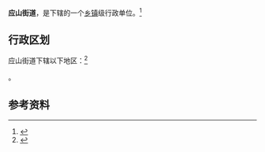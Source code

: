 {{中国乡级行政区|42/13/81/001/000}}

'''应山街道'''，是{{PRC admin/fullname|42/13/81/001/000|3}}下辖的一个[[乡镇|乡镇]]级行政单位。<ref>{{PRC admin/ref sgc|{{PRC admin/parent|42/13/81/001/000}}}}</ref>

== 行政区划 ==

应山街道下辖以下地区：<ref>{{PRC admin/ref sgc|42/13/81/001/000}}</ref>

{{PRC admin/children|42/13/81/001/000}}。

== 参考资料 ==

{{reflist}}

{{行政区划小作品}}
{{PRC admin/navcat|42/13/81/001/000}}